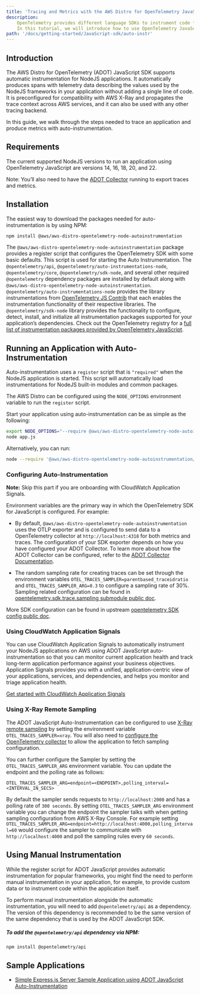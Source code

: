 ```yaml
---
title: 'Tracing and Metrics with the AWS Distro for OpenTelemetry JavaScript Auto-Instrumentation'
description:
    OpenTelemetry provides different language SDKs to instrument code for collecting telemetry data in the application.
    In this tutorial, we will introduce how to use OpenTelemetry JavaScript SDK for traces and metrics instrumentation in the application...
path: '/docs/getting-started/JavaScript-sdk/auto-instr'
---
```



## Introduction

The AWS Distro for OpenTelemetry (ADOT) JavaScript SDK supports automatic instrumentation for NodeJS applications. It automatically produces spans with telemetry data describing the values used by the NodeJS frameworks in your application without adding a single line of code. It is preconfigured for compatibility with AWS X-Ray and propagates the trace context across AWS services, and it can also be used with any other tracing backend.

In this guide, we walk through the steps needed to trace an application and produce metrics with auto-instrumentation.

<SectionSeparator />

## Requirements

The current supported NodeJS versions to run an application using OpenTelemetry JavaScript are versions 14, 16, 18, 20, and 22.

Note: You’ll also need to have the [ADOT Collector](https://aws-otel.github.io/docs/getting-started/collector) running to export traces and metrics.

<SectionSeparator />

## Installation

The easiest way to download the packages needed for auto-instrumentation is by using NPM:

```bash
npm install @aws/aws-distro-opentelemetry-node-autoinstrumentation
```

The `@aws/aws-distro-opentelemetry-node-autoinstrumentation` package provides a register script that configures the OpenTelemetry SDK with some basic defaults. This script is used for starting the Auto Instrumentation. The `@opentelemetry/api`, `@opentelemetry/auto-instrumentations-node`, `@opentelemetry/core`, `@opentelemetry/sdk-node`, and several other required `@opentelemetry` dependency packages are installed by default along with `@aws/aws-distro-opentelemetry-node-autoinstrumentation`. `@opentelemetry/auto-instrumentations-node` provides the library instrumentations from [OpenTelemetry JS Contrib](https://github.com/open-telemetry/opentelemetry-js-contrib/tree/main/metapackages/auto-instrumentations-node#supported-instrumentations) that each enables the instrumentation functionality of their respective libraries. The `@opentelemetry/sdk-node` library provides the functionality to configure, detect, install, and initialize all instrumentation packages supported for your application’s dependencies. Check out the OpenTelemetry registry for a [full list of instrumentation packages provided by OpenTelemetry JavaScript](https://opentelemetry.io/ecosystem/registry/?s=&component=instrumentation&language=js).

## Running an Application with Auto-Instrumentation

Auto-instrumentation uses a `register` script that is `"required"` when the NodeJS application is started. This script will automatically load instrumentations for NodeJS built-in modules and common packages.

The AWS Distro can be configured using the `NODE_OPTIONS` environment variable to run the `register` script.

Start your application using auto-instrumentation can be as simple as the following:

```bash
export NODE_OPTIONS="--require @aws/aws-distro-opentelemetry-node-autoinstrumentation/register"
node app.js
```

Alternatively, you can run:

```bash
node --require '@aws/aws-distro-opentelemetry-node-autoinstrumentation/register' app.js
```

### Configuring Auto-Instrumentation

**Note:** Skip this part if you are onboarding with CloudWatch Application Signals.

Environment variables are the primary way in which the OpenTelemetry SDK for JavaScript is configured. For example:

* By default, `@aws/aws-distro-opentelemetry-node-autoinstrumentation` uses the OTLP exporter and is configured to send data to a OpenTelemetry collector at `http://localhost:4318` for both metrics and traces. The configuration of your SDK exporter depends on how you have configured your ADOT Collector. To learn more about how the ADOT Collector can be configured, refer to the [ADOT Collector Documentation](https://aws-otel.github.io/docs/getting-started/collector).

* The random sampling rate for creating traces can be set through the environment variables `OTEL_TRACES_SAMPLER=parentbased_traceidratio` and `OTEL_TRACES_SAMPLER_ARG=0.3` to configure a sampling rate of 30%. Sampling related configuration can be found in [opentelemetry.sdk.trace.sampling submodule public doc](https://opentelemetry-JavaScript.readthedocs.io/en/latest/sdk/trace.sampling.html).

More SDK configuration can be found in upstream [opentelemetry SDK config public doc](https://opentelemetry.io/docs/languages/sdk-configuration/).

### Using CloudWatch Application Signals

You can use CloudWatch Application Signals to automatically instrument your NodeJS applications on AWS using ADOT JavaScript auto-instrumentation so that you can monitor current application health and track long-term application performance against your business objectives. Application Signals provides you with a unified, application-centric view of your applications, services, and dependencies, and helps you monitor and triage application health.

[Get started with CloudWatch Application Signals](https://docs.aws.amazon.com/AmazonCloudWatch/latest/monitoring/CloudWatch-Application-Monitoring-Sections.html)

### Using X-Ray Remote Sampling

The ADOT JavaScript Auto-Instrumentation can be configured to use [X-Ray remote sampling](https://docs.aws.amazon.com/xray/latest/devguide/xray-console-sampling.html)
by setting the environment variable `OTEL_TRACES_SAMPLER=xray`. You will also need to [configure the OpenTelemetry collector](/docs/getting-started/remote-sampling)
to allow the application to fetch sampling configuration. 

You can further configure the Sampler by setting the `OTEL_TRACES_SAMPLER_ARG` environment variable. You can update the endpoint and the polling rate as follows:
```
OTEL_TRACES_SAMPLER_ARG=endpoint=<ENDPOINT>,polling_interval=<INTERVAL_IN_SECS>
``` 

By default the sampler sends requests to `http://localhost:2000` and has a polling rate of `300 seconds`. By setting `OTEL_TRACES_SAMPLER_ARG` 
environment variable you can change the endpoint the sampler talks with when getting sampling configuration from AWS X-Ray Console. For example setting 
`OTEL_TRACES_SAMPLER_ARG=endpoint=http://localhost:4000,polling_interval=60` would configure the sampler to communicate with `http://localhost:4000` and poll the sampling rules every `60 seconds`.

<SectionSeparator />

## Using Manual Instrumentation

While the register script for ADOT JavaScript provides automatic instrumentation for popular frameworks, you might find the need
to perform manual instrumentation in your application, for example, to provide custom data or to instrument
code within the application itself.

To perform manual instrumentation alongside the automatic instrumentation, you will need to add `@opentelemetry/api` as a dependency. The
version of this dependency is recommended to be the same version of the same dependency that is used by the ADOT JavaScript SDK.

##### To add the `@opentelemetry/api` dependency via NPM:
```bash
npm install @opentelemetry/api
```

<SectionSeparator />

## Sample Applications

* [Simple Express.js Server Sample Application using ADOT JavaScript Auto-Instrumentation](https://github.com/aws-observability/aws-otel-js-instrumentation/tree/main/sample-applications/simple-express-server)
